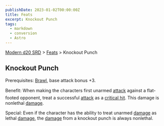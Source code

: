 ```yaml
---
publishDate: 2023-01-02T00:00:00Z
title: Feats
excerpt: Knockout Punch
tags:
  - markdown
  - conversion
  - Astro
---
```


[Modern d20 SRD](/#modernD20) > [Feats](modern-d20-srd-feats-index) > Knockout Punch

## Knockout Punch

Prerequisites: [Brawl](modern-d20-srd-feats-brawl), base attack bonus +3.

Benefit: When making the characters first unarmed [attack](modern-d20-srd-combat-attack-roll) against a flat-footed opponent, treat a successful [attack](modern-d20-srd-combat-attack-roll) as a [critical hit](modern-d20-srd-combat-critical-hits). This damage is nonlethal [damage](modern-d20-srd-combat-damage).

Special: Even if the character has the ability to treat unarmed [damage](modern-d20-srd-combat-damage) as lethal [damage](modern-d20-srd-combat-damage), the [damage](modern-d20-srd-combat-damage) from a knockout punch is always nonlethal.
